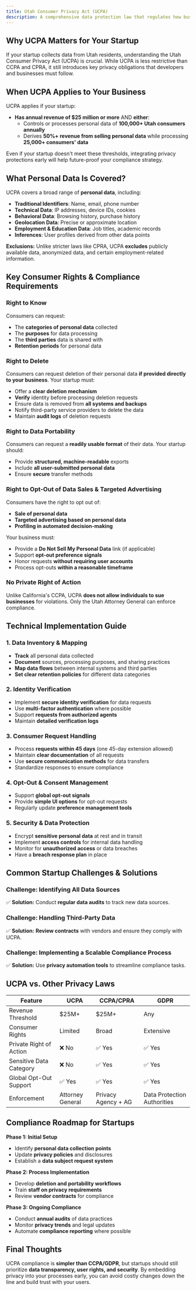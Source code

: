 ```yaml
---
title: Utah Consumer Privacy Act (UCPA)
description: A comprehensive data protection law that regulates how businesses collect, process, and protect personal data of Utah residents.
---
```

## Why UCPA Matters for Your Startup

If your startup collects data from Utah residents, understanding the Utah Consumer Privacy Act (UCPA) is crucial. While UCPA is less restrictive than CCPA and CPRA, it still introduces key privacy obligations that developers and businesses must follow.

## When UCPA Applies to Your Business

UCPA applies if your startup:
- **Has annual revenue of $25 million or more** AND **either**:
  - Controls or processes personal data of **100,000+ Utah consumers annually**
  - Derives **50%+ revenue from selling personal data** while processing **25,000+ consumers' data**

Even if your startup doesn't meet these thresholds, integrating privacy protections early will help future-proof your compliance strategy.

## What Personal Data Is Covered?

UCPA covers a broad range of **personal data**, including:
- **Traditional Identifiers**: Name, email, phone number
- **Technical Data**: IP addresses, device IDs, cookies
- **Behavioral Data**: Browsing history, purchase history
- **Geolocation Data**: Precise or approximate location
- **Employment & Education Data**: Job titles, academic records
- **Inferences**: User profiles derived from other data points

**Exclusions:** Unlike stricter laws like CPRA, UCPA **excludes** publicly available data, anonymized data, and certain employment-related information.

## Key Consumer Rights & Compliance Requirements

### Right to Know
Consumers can request:
- The **categories of personal data** collected
- The **purposes** for data processing
- The **third parties** data is shared with
- **Retention periods** for personal data

### Right to Delete
Consumers can request deletion of their personal data **if provided directly to your business**. Your startup must:
- Offer a **clear deletion mechanism**
- **Verify** identity before processing deletion requests
- Ensure data is removed from **all systems and backups**
- Notify third-party service providers to delete the data
- Maintain **audit logs** of deletion requests

### Right to Data Portability
Consumers can request a **readily usable format** of their data. Your startup should:
- Provide **structured, machine-readable** exports
- Include **all user-submitted personal data**
- Ensure **secure** transfer methods

### Right to Opt-Out of Data Sales & Targeted Advertising
Consumers have the right to opt out of:
- **Sale of personal data**
- **Targeted advertising based on personal data**
- **Profiling in automated decision-making**

Your business must:
- Provide a **Do Not Sell My Personal Data** link (if applicable)
- Support **opt-out preference signals**
- Honor requests **without requiring user accounts**
- Process opt-outs **within a reasonable timeframe**

### No Private Right of Action
Unlike California's CCPA, UCPA **does not allow individuals to sue businesses** for violations. Only the Utah Attorney General can enforce compliance.

## Technical Implementation Guide

### 1. Data Inventory & Mapping
- **Track** all personal data collected
- **Document** sources, processing purposes, and sharing practices
- **Map data flows** between internal systems and third parties
- **Set clear retention policies** for different data categories

### 2. Identity Verification
- Implement **secure identity verification** for data requests
- Use **multi-factor authentication** where possible
- Support **requests from authorized agents**
- Maintain **detailed verification logs**

### 3. Consumer Request Handling
- Process **requests within 45 days** (one 45-day extension allowed)
- Maintain **clear documentation** of all requests
- Use **secure communication methods** for data transfers
- Standardize responses to ensure compliance

### 4. Opt-Out & Consent Management
- Support **global opt-out signals**
- Provide **simple UI options** for opt-out requests
- Regularly update **preference management tools**

### 5. Security & Data Protection
- Encrypt **sensitive personal data** at rest and in transit
- Implement **access controls** for internal data handling
- Monitor for **unauthorized access** or data breaches
- Have a **breach response plan** in place

## Common Startup Challenges & Solutions

### **Challenge: Identifying All Data Sources**
✅ **Solution:** Conduct **regular data audits** to track new data sources.

### **Challenge: Handling Third-Party Data**
✅ **Solution:** **Review contracts** with vendors and ensure they comply with UCPA.

### **Challenge: Implementing a Scalable Compliance Process**
✅ **Solution:** Use **privacy automation tools** to streamline compliance tasks.

## UCPA vs. Other Privacy Laws
| Feature | UCPA | CCPA/CPRA | GDPR |
|---------|------|----------|------|
| Revenue Threshold | $25M+ | $25M+ | Any |
| Consumer Rights | Limited | Broad | Extensive |
| Private Right of Action | ❌ No | ✅ Yes | ✅ Yes |
| Sensitive Data Category | ❌ No | ✅ Yes | ✅ Yes |
| Global Opt-Out Support | ✅ Yes | ✅ Yes | ✅ Yes |
| Enforcement | Attorney General | Privacy Agency + AG | Data Protection Authorities |

## Compliance Roadmap for Startups

**Phase 1: Initial Setup**
- Identify **personal data collection points**
- Update **privacy policies** and disclosures
- Establish a **data subject request system**

**Phase 2: Process Implementation**
- Develop **deletion and portability workflows**
- Train **staff on privacy requirements**
- Review **vendor contracts** for compliance

**Phase 3: Ongoing Compliance**
- Conduct **annual audits** of data practices
- Monitor **privacy trends** and legal updates
- Automate **compliance reporting** where possible

## Final Thoughts
UCPA compliance is **simpler than CCPA/GDPR**, but startups should still prioritize **data transparency, user rights, and security**. By embedding privacy into your processes early, you can avoid costly changes down the line and build trust with your users.

